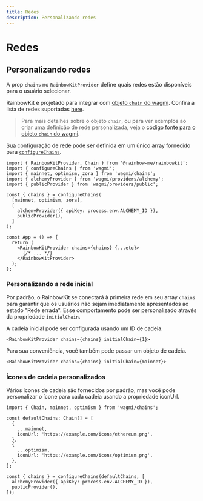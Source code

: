 ```yaml
---
title: Redes
description: Personalizando redes
---
```


# Redes

## Personalizando redes

A prop `chains` no `RainbowKitProvider` define quais redes estão disponíveis para o usuário selecionar.

RainbowKit é projetado para integrar com [objeto `chain` do wagmi](https://wagmi.sh/react/chains). Confira a lista de redes suportadas [here](https://wagmi.sh/react/chains#supported-chains).

> Para mais detalhes sobre o objeto `chain`, ou para ver exemplos ao criar uma definição de rede personalizada, veja o [código fonte para o objeto `chain` do wagmi](https://github.com/wagmi-dev/references/blob/main/packages/chains/src/types.ts).

Sua configuração de rede pode ser definida em um único array fornecido para [`configureChains`](https://wagmi.sh/react/providers/configuring-chains).

```tsx
import { RainbowKitProvider, Chain } from '@rainbow-me/rainbowkit';
import { configureChains } from 'wagmi';
import { mainnet, optimism, zora } from 'wagmi/chains';
import { alchemyProvider } from 'wagmi/providers/alchemy';
import { publicProvider } from 'wagmi/providers/public';

const { chains } = configureChains(
  [mainnet, optimism, zora],
  [
    alchemyProvider({ apiKey: process.env.ALCHEMY_ID }),
    publicProvider(),
  ]
);

const App = () => {
  return (
    <RainbowKitProvider chains={chains} {...etc}>
      {/* ... */}
    </RainbowKitProvider>
  );
};
```

### Personalizando a rede inicial

Por padrão, o RainbowKit se conectará à primeira rede em seu array `chains` para garantir que os usuários não sejam imediatamente apresentados ao estado "Rede errada". Esse comportamento pode ser personalizado através da propriedade `initialChain`.

A cadeia inicial pode ser configurada usando um ID de cadeia.

```tsx
<RainbowKitProvider chains={chains} initialChain={1}>
```

Para sua conveniência, você também pode passar um objeto de cadeia.

```tsx
<RainbowKitProvider chains={chains} initialChain={mainnet}>
```

### Ícones de cadeia personalizados

Vários ícones de cadeia são fornecidos por padrão, mas você pode personalizar o ícone para cada cadeia usando a propriedade iconUrl.

```tsx
import { Chain, mainnet, optimism } from 'wagmi/chains';

const defaultChains: Chain[] = [
  {
    ...mainnet,
    iconUrl: 'https://example.com/icons/ethereum.png',
  },
  {
    ...optimism,
    iconUrl: 'https://example.com/icons/optimism.png',
  },
];

const { chains } = configureChains(defaultChains, [
  alchemyProvider({ apiKey: process.env.ALCHEMY_ID }),
  publicProvider(),
]);
```
